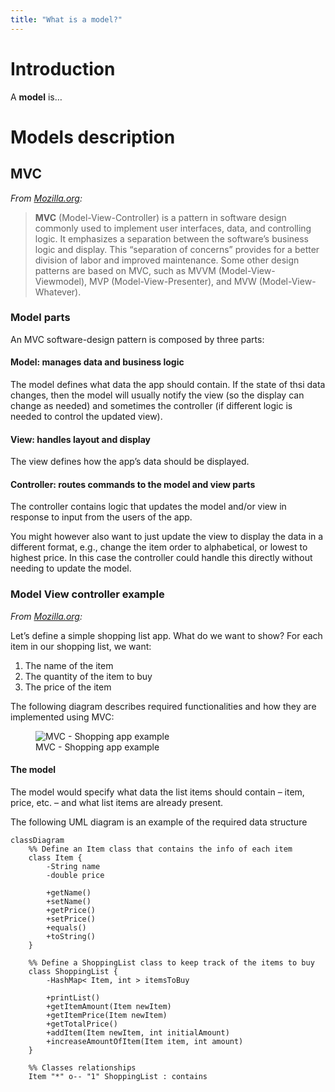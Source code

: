 ```yaml
---
title: "What is a model?"
---
```


# Introduction
A **model** is...

# Models description
## MVC
_From [Mozilla.org](https://developer.mozilla.org/en-US/docs/Glossary/MVC):_

> **MVC** (Model-View-Controller) is a pattern in software design commonly used to implement user interfaces, data, and controlling logic. It emphasizes a separation between the software's business logic and display. This "separation of concerns" provides for a better division of labor and improved maintenance. Some other design patterns are based on MVC, such as MVVM (Model-View-Viewmodel), MVP (Model-View-Presenter), and MVW (Model-View-Whatever).

### Model parts
An MVC software-design pattern is composed by three parts:

#### Model: manages data and business logic
The model defines what data the app should contain. If the state of thsi data changes, then the model will usually notify the view (so the display can change as needed) and sometimes the controller (if different logic is needed to control the updated view).

#### View: handles layout and display
The view defines how the app's data should be displayed.

#### Controller: routes commands to the model and view parts
The controller contains logic that updates the model and/or view in response to input from the users of the app.

:::{.callout-tip appearance="simple"}
You might however also want to just update the view to display the data in a different format, e.g., change the item order to alphabetical, or lowest to highest price. In this case the controller could handle this directly without needing to update the model.
:::

### Model View controller example
_From [Mozilla.org](https://developer.mozilla.org/en-US/docs/Glossary/MVC#model_view_controller_example):_

Let's define a simple shopping list app. What do we want to show? For each item in our shopping list, we want:

1. The name of the item
2. The quantity of the item to buy
3. The price of the item

The following diagram describes required functionalities and how they are implemented using MVC:

![MVC - Shopping app example](https://developer.mozilla.org/en-US/docs/Glossary/MVC/model-view-controller-light-blue.png "MVC - Shopping app example")

#### The model
The model would specify what data the list items should contain -- item, price, etc. -- and what list items are already present.

The following UML diagram is an example of the required data structure
```mermaid
classDiagram
    %% Define an Item class that contains the info of each item
    class Item {
        -String name
        -double price

        +getName()
        +setName()
        +getPrice()
        +setPrice()
        +equals()
        +toString()
    }

    %% Define a ShoppingList class to keep track of the items to buy
    class ShoppingList {
        -HashMap< Item, int > itemsToBuy

        +printList()
        +getItemAmount(Item newItem)
        +getItemPrice(Item newItem)
        +getTotalPrice()
        +addItem(Item newItem, int initialAmount)
        +increaseAmountOfItem(Item item, int amount)
    }

    %% Classes relationships
    Item "*" o-- "1" ShoppingList : contains

```